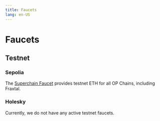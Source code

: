 ```yaml
---
title: Faucets
lang: en-US
---
```


# Faucets

## Testnet

### Sepolia

The [Superchain Faucet](https://app.optimism.io/faucet) provides testnet ETH for all OP Chains, including Fraxtal.

### Holesky

Currently, we do not have any active testnet faucets.
